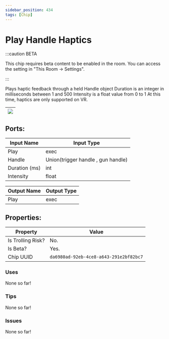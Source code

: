 ```yaml
---
sidebar_position: 434
tags: [Chip]
---
```


# Play Handle Haptics
:::caution BETA

This chip requires beta content to be enabled in the room. You can access the setting in "This Room -> Settings".

:::

Plays haptic feedback through a held Handle object Duration is an integer in milliseconds between 1 and 500 Intensity is a float value from 0 to 1  At this time, haptics are only supported on VR. 

| ![](https://images-ext-2.discordapp.net/external/MPmIaQzlEPmgGWlgi-WxBBXt0Bjv_zWPkg1y1f_sy3s/https/www.recroomcircuits.com/image/circuit/absolute-value?width=206&height=108) |
|-----|

## Ports:

| Input Name | Input Type |
|-----------|-----------|
| Play | exec |
| Handle | Union(trigger handle , gun handle) |
| Duration (ms) | int |
| Intensity | float |

| Output Name | Output Type |
|-----------|-----------|
| Play | exec |

## Properties:

| Property  | Value |
|-------------------|-----------|
| Is Trolling Risk? | No. |
| Is Beta? | Yes. |
| Chip UUID | `da6980ad-92eb-4ce8-a643-291e2bf82bc7` |

### Uses

None so far!

### Tips

None so far!

### Issues

None so far!